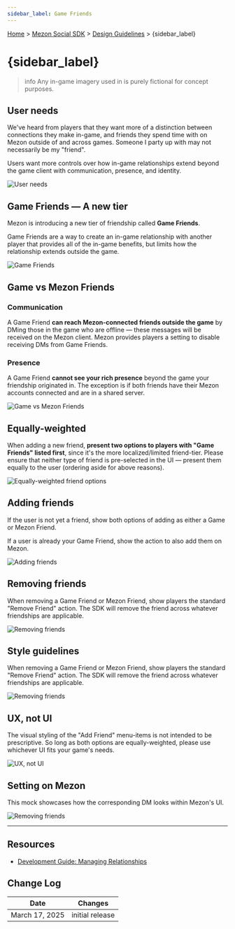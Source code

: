 ```yaml
---
sidebar_label: Game Friends
---
```


[Home](#DOCS_INTRO) > [Mezon Social SDK](#DOCS_DISCORD_SOCIAL_SDK_OVERVIEW) > [Design Guidelines](#DOCS_DISCORD_SOCIAL_SDK_DESIGN_GUIDELINES) > {sidebar_label}

# {sidebar_label}

> info
> Any in-game imagery used in is purely fictional for concept purposes.

## User needs

We've heard from players that they want more of a distinction between connections they make in-game, and friends they spend time with on Mezon outside of and across games. Someone I party up with may not necessarily be my "friend". 

Users want more controls over how in-game relationships extend beyond the game client with communication, presence, and identity.

![User needs](social-sdk/design-guidelines/GameFriends-02.png)

## Game Friends — A new tier

Mezon is introducing a new tier of friendship called **Game Friends**.

Game Friends are a way to create an in-game relationship with another player that provides all of the in-game benefits, but limits how the relationship extends outside the game.

![Game Friends](social-sdk/design-guidelines/GameFriends-03.png)

## Game vs Mezon Friends

### Communication 

A Game Friend **can reach Mezon-connected friends outside the game** by DMing those in the game who are offline — these messages will be received on the Mezon client. Mezon provides players a setting to disable receiving DMs from Game Friends.

### Presence

A Game Friend **cannot see your rich presence** beyond the game your friendship originated in. The exception is if both friends have their Mezon accounts connected and are in a shared server.

![Game vs Mezon Friends](social-sdk/design-guidelines/GameFriends-04.png)

## Equally-weighted

When adding a new friend, **present two options to players with "Game Friends" listed first**, since it's the more localized/limited friend-tier. Please ensure that neither type of friend is pre-selected in the UI — present them equally to the user (ordering aside for above reasons).

![Equally-weighted friend options](social-sdk/design-guidelines/GameFriends-05.png)

## Adding friends

If the user is not yet a friend, show both options of adding as either a Game or Mezon Friend.

If a user is already your Game Friend, show the action to also add them on Mezon.

![Adding friends](social-sdk/design-guidelines/GameFriends-06.png)

## Removing friends

When removing a Game Friend or Mezon Friend, show players the standard "Remove Friend" action. The SDK will remove the friend across whatever friendships are applicable.

![Removing friends](social-sdk/design-guidelines/GameFriends-07.png)

## Style guidelines

When removing a Game Friend or Mezon Friend, show players the standard "Remove Friend" action. The SDK will remove the friend across whatever friendships are applicable.

![Removing friends](social-sdk/design-guidelines/GameFriends-08.png)

## UX, not UI

The visual styling of the "Add Friend" menu-items is not intended to be prescriptive. So long as both options are equally-weighted, please use whichever UI fits your game's needs.

![UX, not UI](social-sdk/design-guidelines/GameFriends-09.png)

## Setting on Mezon

This mock showcases how the corresponding DM looks within Mezon's UI.

![Removing friends](social-sdk/design-guidelines/GameFriends-10.png)

---

## Resources

- [Development Guide: Managing Relationships](#DOCS_DISCORD_SOCIAL_SDK_DEVELOPMENT_GUIDES_MANAGING_RELATIONSHIPS)

## Change Log

| Date           | Changes         |
|----------------|-----------------|
| March 17, 2025 | initial release |
